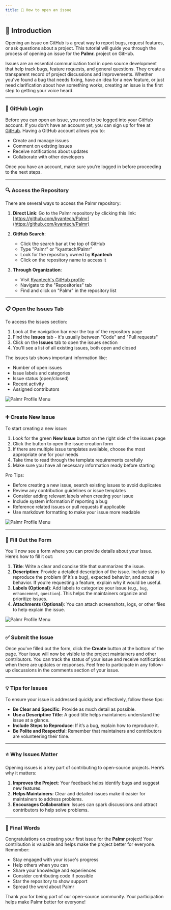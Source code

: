 ```yaml
---
title: 🎫 How to open an issue
---
```


## 👋 Introduction

Opening an issue on GitHub is a great way to report bugs, request features, or ask questions about a project. This tutorial will guide you through the process of opening an issue for the **Palmr.** project on GitHub.

Issues are an essential communication tool in open source development that help track bugs, feature requests, and general questions. They create a transparent record of project discussions and improvements. Whether you've found a bug that needs fixing, have an idea for a new feature, or just need clarification about how something works, creating an issue is the first step to getting your voice heard.

---

### 🔑 GitHub Login

Before you can open an issue, you need to be logged into your GitHub account. If you don't have an account yet, you can sign up for free at [GitHub](https://github.com/). Having a GitHub account allows you to:

- Create and manage issues
- Comment on existing issues
- Receive notifications about updates
- Collaborate with other developers

Once you have an account, make sure you're logged in before proceeding to the next steps.

---

### 🔍 Access the Repository

There are several ways to access the Palmr repository:

1. **Direct Link**:
   Go to the Palmr repository by clicking this link: [https://github.com/kyantech/Palmr](https://github.com/kyantech/Palmr)

2. **GitHub Search**:
   - Click the search bar at the top of GitHub
   - Type "Palmr" or "kyantech/Palmr"
   - Look for the repository owned by **Kyantech**
   - Click on the repository name to access it

3. **Through Organization**:
   - Visit [Kyantech's GitHub profile](https://github.com/kyantech)
   - Navigate to the "Repositories" tab
   - Find and click on "Palmr" in the repository list

---

### 📋 Open the Issues Tab

To access the issues section:

1. Look at the navigation bar near the top of the repository page
2. Find the **Issues** tab - it's usually between "Code" and "Pull requests"
3. Click on the **Issues** tab to open the issues section
4. You'll see a list of all existing issues, both open and closed

The issues tab shows important information like:

- Number of open issues
- Issue labels and categories
- Issue status (open/closed)
- Recent activity
- Assigned contributors

![Palmr Profile Menu](/assets/v1/developers/issues-tab.png)

---

### ➕ Create New Issue

To start creating a new issue:

1. Look for the green **New Issue** button on the right side of the issues page
2. Click the button to open the issue creation form
3. If there are multiple issue templates available, choose the most appropriate one for your needs
4. Take time to read through the template requirements carefully
5. Make sure you have all necessary information ready before starting

Pro Tips:

- Before creating a new issue, search existing issues to avoid duplicates
- Review any contribution guidelines or issue templates
- Consider adding relevant labels when creating your issue
- Include system information if reporting a bug
- Reference related issues or pull requests if applicable
- Use markdown formatting to make your issue more readable

![Palmr Profile Menu](/assets/v1/developers/new-issue-btn.png)

---

### 📝 Fill Out the Form

You’ll now see a form where you can provide details about your issue. Here’s how to fill it out:

1. **Title**: Write a clear and concise title that summarizes the issue.
2. **Description**: Provide a detailed description of the issue. Include steps to reproduce the problem (if it’s a bug), expected behavior, and actual behavior. If you’re requesting a feature, explain why it would be useful.
3. **Labels (Optional)**: Add labels to categorize your issue (e.g., `bug`, `enhancement`, `question`). This helps the maintainers organize and prioritize issues.
4. **Attachments (Optional)**: You can attach screenshots, logs, or other files to help explain the issue.

![Palmr Profile Menu](/assets/v1/developers/new-issue-form.png)

---

### ✅ Submit the Issue

Once you've filled out the form, click the **Create** button at the bottom of the page. Your issue will now be visible to the project maintainers and other contributors. You can track the status of your issue and receive notifications when there are updates or responses. Feel free to participate in any follow-up discussions in the comments section of your issue.

---

### 💡 Tips for Issues

To ensure your issue is addressed quickly and effectively, follow these tips:

- **Be Clear and Specific**: Provide as much detail as possible.
- **Use a Descriptive Title**: A good title helps maintainers understand the issue at a glance.
- **Include Steps to Reproduce**: If it’s a bug, explain how to reproduce it.
- **Be Polite and Respectful**: Remember that maintainers and contributors are volunteering their time.

---

### ⭐ Why Issues Matter

Opening issues is a key part of contributing to open-source projects. Here’s why it matters:

1. **Improves the Project**: Your feedback helps identify bugs and suggest new features.
2. **Helps Maintainers**: Clear and detailed issues make it easier for maintainers to address problems.
3. **Encourages Collaboration**: Issues can spark discussions and attract contributors to help solve problems.

---

### 🎉 Final Words

Congratulations on creating your first issue for the **Palmr** project! Your contribution is valuable and helps make the project better for everyone. Remember:

- Stay engaged with your issue's progress
- Help others when you can
- Share your knowledge and experiences
- Consider contributing code if possible
- Star the repository to show support
- Spread the word about Palmr

Thank you for being part of our open-source community. Your participation helps make Palmr better for everyone!
